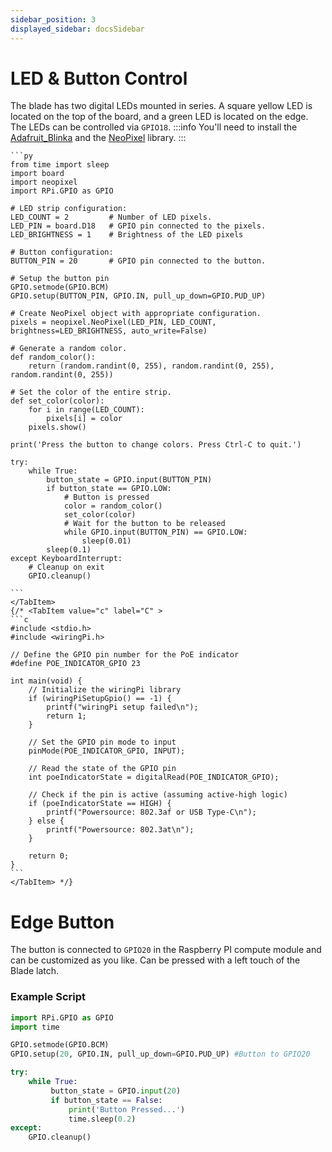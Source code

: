 ```yaml
---
sidebar_position: 3
displayed_sidebar: docsSidebar
---
```



# LED & Button Control

The blade has two digital LEDs mounted in series. A square yellow LED is located on the top of the board, and a green LED is located on the edge.
The LEDs can be controlled via `GPIO18`.
:::info
You'll need to install the [Adafruit_Blinka](https://learn.adafruit.com/circuitpython-on-raspberrypi-linux/installing-circuitpython-on-raspberry-pi) and the [NeoPixel](https://learn.adafruit.com/neopixels-on-raspberry-pi/python-usage) library.
:::
<Tabs groupId='code-lang'>
    <TabItem value="python" label="Python" default>

    ```py
    from time import sleep
    import board
    import neopixel
    import RPi.GPIO as GPIO

    # LED strip configuration:
    LED_COUNT = 2         # Number of LED pixels.
    LED_PIN = board.D18   # GPIO pin connected to the pixels.
    LED_BRIGHTNESS = 1    # Brightness of the LED pixels

    # Button configuration:
    BUTTON_PIN = 20       # GPIO pin connected to the button.

    # Setup the button pin
    GPIO.setmode(GPIO.BCM)
    GPIO.setup(BUTTON_PIN, GPIO.IN, pull_up_down=GPIO.PUD_UP)

    # Create NeoPixel object with appropriate configuration.
    pixels = neopixel.NeoPixel(LED_PIN, LED_COUNT, brightness=LED_BRIGHTNESS, auto_write=False)
    
    # Generate a random color.
    def random_color():
        return (random.randint(0, 255), random.randint(0, 255), random.randint(0, 255))

    # Set the color of the entire strip.
    def set_color(color):
        for i in range(LED_COUNT):
            pixels[i] = color
        pixels.show()
    
    print('Press the button to change colors. Press Ctrl-C to quit.')

    try:
        while True:
            button_state = GPIO.input(BUTTON_PIN)
            if button_state == GPIO.LOW:
                # Button is pressed
                color = random_color()
                set_color(color)
                # Wait for the button to be released
                while GPIO.input(BUTTON_PIN) == GPIO.LOW:
                    sleep(0.01)
            sleep(0.1)
    except KeyboardInterrupt:
        # Cleanup on exit
        GPIO.cleanup()

    ```
    </TabItem>
    {/* <TabItem value="c" label="C" >
    ```c
    #include <stdio.h>
    #include <wiringPi.h>

    // Define the GPIO pin number for the PoE indicator
    #define POE_INDICATOR_GPIO 23

    int main(void) {
        // Initialize the wiringPi library
        if (wiringPiSetupGpio() == -1) {
            printf("wiringPi setup failed\n");
            return 1;
        }

        // Set the GPIO pin mode to input
        pinMode(POE_INDICATOR_GPIO, INPUT);

        // Read the state of the GPIO pin
        int poeIndicatorState = digitalRead(POE_INDICATOR_GPIO);

        // Check if the pin is active (assuming active-high logic)
        if (poeIndicatorState == HIGH) {
            printf("Powersource: 802.3af or USB Type-C\n");
        } else {
            printf("Powersource: 802.3at\n");
        }

        return 0;
    }
    ```
    </TabItem> */}
</Tabs>

# Edge Button
The button is connected to `GPIO20` in the Raspberry PI compute module and can be customized as you like. Can be pressed with a left touch of the Blade latch.

### Example Script
```py
import RPi.GPIO as GPIO
import time

GPIO.setmode(GPIO.BCM)
GPIO.setup(20, GPIO.IN, pull_up_down=GPIO.PUD_UP) #Button to GPIO20

try:
    while True:
         button_state = GPIO.input(20)
         if button_state == False:
             print('Button Pressed...')
             time.sleep(0.2)
except:
    GPIO.cleanup()
```